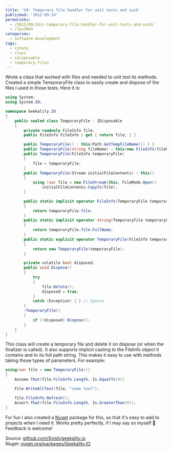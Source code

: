 ---
title: 'C#: Temporary file handler for unit tests and such'
published: '2012-09-24'
permalinks:
  - /2012/09/24/c-temporary-file-handler-for-unit-tests-and-such/
  - /?p=2064
categories:
  - software-development
tags:
  - csharp
  - class
  - idisposable
  - temporary-files
---

Wrote a class that worked with files and needed to unit test its methods. Created a simple TemporaryFile class to easily create and dispose of the files I used in those tests. Here it is:

```csharp
using System;
using System.IO;

namespace Geekality.IO
{
    public sealed class TemporaryFile : IDisposable
    {
        private readonly FileInfo file;
        public FileInfo FileInfo { get { return file; } }

        public TemporaryFile() : this(Path.GetTempFileName()) { }
        public TemporaryFile(string fileName) : this(new FileInfo(fileName)) { }
        public TemporaryFile(FileInfo temporaryFile)
        {
            file = temporaryFile;
        }
        public TemporaryFile(Stream initialFileContents) : this()
        {
            using (var file = new FileStream(this, FileMode.Open))
                initialFileContents.CopyTo(file);
        }

        public static implicit operator FileInfo(TemporaryFile temporaryFile)
        {
            return temporaryFile.file;
        }
        public static implicit operator string(TemporaryFile temporaryFile)
        {
            return temporaryFile.file.FullName;
        }
        public static explicit operator TemporaryFile(FileInfo temporaryFile)
        {
            return new TemporaryFile(temporaryFile);
        }

        private volatile bool disposed;
        public void Dispose()
        {
            try
            {
                file.Delete();
                disposed = true;
            }
            catch (Exception) { } // Ignore
        }
        ~TemporaryFile()
        {
            if (!disposed) Dispose();
        }
    }
}
```

This class will create a temporary file and delete it on dispose (or when the finalizer is called). It also supports implicit casting to the FileInfo object it contains and to its full path string. This makes it easy to use with methods taking those types of parameters. For example:

```csharp
using(var file = new TemporaryFile())
{
    Assume.That(file.FileInfo.Length, Is.EqualTo(0))

    File.WriteAllText(file, "some text");

    file.FileInfo.Refresh();
    Assert.That(file.FileInfo.Length, Is.GreaterThan(0));
}
```

For fun I also created a [Nuget](http://www.nuget.org/) package for this, so that it's easy to add to projects when I need it. Works pretty perfectly, if I may say so myself 🙂 Feedback is welcome!

Source: [github.com/Svish/geekality.io](https://github.com/Svish/geekality.io)<br/>
Nuget: [nuget.org/packages/Geekality.IO](https://www.nuget.org/packages/Geekality.IO)
